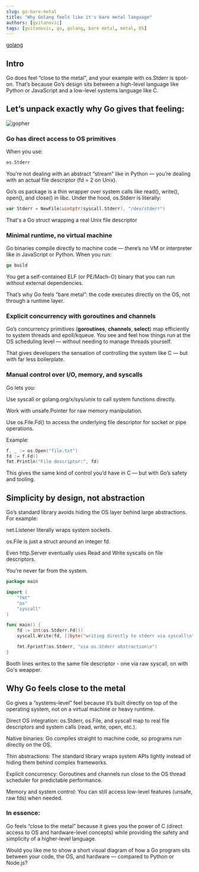 ```yaml
---
slug: go-bare-metal
title: "Why Golang feels like it's bare metal language"
authors: [gvitanovic]
tags: [gvitanovic, go, golang, bare metal, metal, OS]
---
```


[golang](https://go.dev)

## Intro
Go does feel “close to the metal”, and your example with os.Stderr is spot-on.
That’s because Go’s design sits between a high-level language like Python or JavaScript and a low-level systems language like C.

## Let’s unpack exactly why Go gives that feeling:

<!-- truncate -->

![gopher](/img/go.png)

### Go has direct access to OS primitives

When you use:

```go
os.Stderr
````

You’re not dealing with an abstract “stream” like in Python —
you’re dealing with an actual file descriptor (fd = 2 on Unix).

Go’s os package is a thin wrapper over system calls like read(), write(), open(), and close() in libc.
Under the hood, os.Stderr is literally:

```go
var Stderr = NewFile(uintptr(syscall.Stderr), "/dev/stderr")
```
That's a Go struct wrapping a real Unix file descriptor

### Minimal runtime, no virtual machine

Go binaries compile directly to machine code — there’s no VM or interpreter like in JavaScript or Python.
When you run:
```go
go build
```
You get a self-contained ELF (or PE/Mach-O) binary that you can run without external dependencies.

That’s why Go feels “bare metal”: the code executes directly on the OS, not through a runtime layer.

### Explicit concurrency with goroutines and channels

Go’s concurrency primitives (**goroutines**, **channels**, **select**) map efficiently to system threads and epoll/kqueue.
You see and feel how things run at the OS scheduling level — without needing to manage threads yourself.

That gives developers the sensation of controlling the system like C — but with far less boilerplate.

### Manual control over I/O, memory, and syscalls

Go lets you:

Use syscall or golang.org/x/sys/unix to call system functions directly.

Work with unsafe.Pointer for raw memory manipulation.

Use os.File.Fd() to access the underlying file descriptor for socket or pipe operations.

Example:
```go
f, _ := os.Open("file.txt")
fd := f.Fd()
fmt.Println("File descriptor:", fd)
```
This gives the same kind of control you’d have in C — but with Go’s safety and tooling.

## Simplicity by design, not abstraction

Go’s standard library avoids hiding the OS layer behind large abstractions.
For example:

net.Listener literally wraps system sockets.

os.File is just a struct around an integer fd.

Even http.Server eventually uses Read and Write syscalls on file descriptors.

You’re never far from the system.

```go
package main

import (
    "fmt"
    "os"
    "syscall"
)

func main() {
    fd := int(os.Stderr.Fd())
    syscall.Write(fd, []byte("writing directly to stderr via syscall\n"))

    fmt.Fprintf(os.Stderr, "via os.Stderr abstraction\n")
}
```
Booth lines writes to the same file descriptor - one via raw syscall, on with Go's weapper.


## Why Go feels close to the metal

Go gives a “systems-level” feel because it’s built directly on top of the operating system, not on a virtual machine or heavy runtime.

Direct OS integration: os.Stderr, os.File, and syscall map to real file descriptors and system calls (read, write, open, etc.).

Native binaries: Go compiles straight to machine code, so programs run directly on the OS.

Thin abstractions: The standard library wraps system APIs lightly instead of hiding them behind complex frameworks.

Explicit concurrency: Goroutines and channels run close to the OS thread scheduler for predictable performance.

Memory and system control: You can still access low-level features (unsafe, raw fds) when needed.

### In essence:

Go feels “close to the metal” because it gives you the power of C (direct access to OS and hardware-level concepts)
while providing the safety and simplicity of a higher-level language.

Would you like me to show a short visual diagram of how a Go program sits between your code, the OS, and hardware — compared to Python or Node.js?
